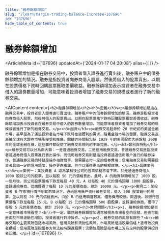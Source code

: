 ```yaml
---
title: "融券餘額增加"
slug: "/learn/margin-trading-balance-increase-107696"
id: "107696"
hide_table_of_contents: true
---
```



# 融券餘額增加

<ArticleMeta id={107696} updatedAt={'2024-01-17 04:20:08'} alias={`[]`} />
<div className='border-solid border-b border-t-0 my-4 border-[var(--ifm-color-gray-300)]' />

融券餘額增加是指在融券交易中，投資者借入證券進行賣出後，融券賬户中的借券餘額增加的情況。融券是指投資者向券商借入股票，然後將借入的股票賣出，以期在股票價格下跌時回購股票獲取差價收益。融券餘額增加表示投資者在融券交易中借入的證券數量增加，可能意味着投資者增加了融券交易的規模或者進行了新的融券交易。

<AIContent content={`<h2>融券餘額增加</h2><h3>定義</h3><p>融券餘額增加是指在融券交易中，投資者借入證券進行賣出後，融券賬户中的借券餘額增加的情況。融券是指投資者向券商借入股票，然後將借入的股票賣出，以期在股票價格下跌時回購股票獲取差價收益。融券餘額增加表示投資者在融券交易中借入的證券數量增加，可能意味着投資者增加了融券交易的規模或者進行了新的融券交易。</p><h3>起源</h3><p>融券交易起源於 20 世紀初的美國金融市場，最早是為了滿足投資者在市場下跌時也能獲利的需求。隨着金融市場的發展，融券交易逐漸被全球各大證券市場所接受和推廣。關鍵的時間點包括 1929 年的美國股市大崩盤和 2008 年的全球金融危機，這些事件都促使了融券交易規則的不斷完善。</p><h3>類別與特點</h3><p>融券交易可以分為兩大類：一是普通融券交易，二是信用融券交易。普通融券交易是指投資者通過券商借入股票進行賣出操作，而信用融券交易則是指投資者通過信用賬户進行的融券操作。普通融券交易的特點是操作相對簡單，但需要支付一定的借券費用；信用融券交易則需要投資者具備一定的信用額度，操作更為複雜，但可以獲得更高的槓桿效應。</p><h3>具體案例</h3><p>案例一：某投資者 A 認為某科技公司的股票價格將會下跌，於是通過券商借入 1000 股該公司的股票，並以每股 50 元的價格賣出。此時，A 的融券餘額增加了 1000 股。一個月後，該公司股票價格下跌至每股 40 元，A 以每股 40 元的價格回購 1000 股股票，並歸還給券商，從而獲得了每股 10 元的差價收益，總計 10000 元。</p><p>案例二：某投資者 B 在市場行情不明朗的情況下，通過信用賬户進行融券交易，借入 500 股某銀行的股票，並以每股 20 元的價格賣出。由於 B 的信用額度較高，借券費用較低。兩週後，該銀行股票價格下跌至每股 15 元，B 以每股 15 元的價格回購 500 股股票，並歸還給券商，獲得了每股 5 元的差價收益，總計 2500 元。</p><h3>常見問題</h3><p>1. 融券餘額增加是否一定意味着市場看空？<br/>不一定。雖然融券餘額增加通常被視為市場看空的信號，但也可能是由於市場波動性增加，投資者進行對沖操作。</p><p>2. 融券交易的風險有哪些？<br/>融券交易的主要風險包括市場風險、信用風險和流動性風險。市場風險是指股票價格上漲導致投資者虧損；信用風險是指借券方無法按時歸還股票；流動性風險是指市場上沒有足夠的股票供投資者回購。</p>`} id={107696} />
